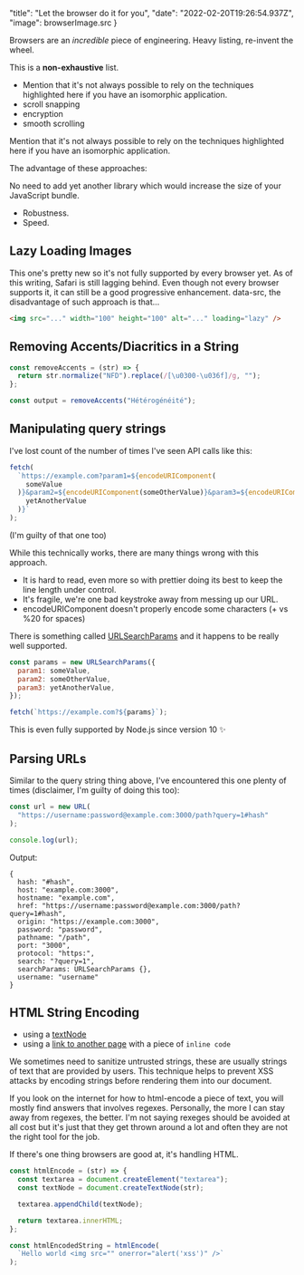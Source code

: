 
  "title": "Let the browser do it for you",
  "date": "2022-02-20T19:26:54.937Z",
  "image": browserImage.src
}

Browsers are an _incredible_ piece of engineering. Heavy listing, re-invent the wheel.

This is a **non-exhaustive** list.

- Mention that it's not always possible to rely on the techniques highlighted here if you have an isomorphic application.
- scroll snapping
- encryption
- smooth scrolling

Mention that it's not always possible to rely on the techniques highlighted here if you have an isomorphic application.

The advantage of these approaches:

No need to add yet another library which would increase the size of your JavaScript bundle.

- Robustness.
- Speed.

## Lazy Loading Images

This one's pretty new so it's not fully supported by every browser yet. As of this writing, Safari is still lagging behind. Even though not every browser supports it, it can still be a good progressive enhancement.
data-src, the disadvantage of such approach is that…

```html
<img src="..." width="100" height="100" alt="..." loading="lazy" />
```

## Removing Accents/Diacritics in a String

```javascript
const removeAccents = (str) => {
  return str.normalize("NFD").replace(/[\u0300-\u036f]/g, "");
};

const output = removeAccents("Hétérogénéité");
```

## Manipulating query strings

I've lost count of the number of times I've seen API calls like this:

```javascript
fetch(
  `https://example.com?param1=${encodeURIComponent(
    someValue
  )}&param2=${encodeURIComponent(someOtherValue)}&param3=${encodeURIComponent(
    yetAnotherValue
  )}`
);
```

(I'm guilty of that one too)

While this technically works, there are many things wrong with this approach.

- It is hard to read, even more so with prettier doing its best to keep the line length under control.
- It's fragile, we're one bad keystroke away from messing up our URL.
- encodeURIComponent doesn't properly encode some characters (+ vs %20 for spaces)

There is something called [URLSearchParams](https://developer.mozilla.org/en-US/docs/Web/API/URLSearchParams) and it happens to be really well supported.

```javascript
const params = new URLSearchParams({
  param1: someValue,
  param2: someOtherValue,
  param3: yetAnotherValue,
});

fetch(`https://example.com?${params}`);
```

This is even fully supported by Node.js since version 10 ✨

## Parsing URLs

Similar to the query string thing above, I've encountered this one plenty of times (disclaimer, I'm guilty of doing this too):

```javascript
const url = new URL(
  "https://username:password@example.com:3000/path?query=1#hash"
);

console.log(url);
```

Output:

```
{
  hash: "#hash",
  host: "example.com:3000",
  hostname: "example.com",
  href: "https://username:password@example.com:3000/path?query=1#hash",
  origin: "https://example.com:3000",
  password: "password",
  pathname: "/path",
  port: "3000",
  protocol: "https:",
  search: "?query=1",
  searchParams: URLSearchParams {},
  username: "username"
}
```

## HTML String Encoding

- using a [textNode](http://developer.mozilla.org/en-US/docs/Web/API/Document/createTextNode)
- using a [link to another page](/) with a piece of `inline code`

We sometimes need to sanitize untrusted strings, these are usually strings of text that are provided by users. This technique helps to prevent XSS attacks by encoding strings before rendering them into our document.

If you look on the internet for how to html-encode a piece of text, you will mostly find answers that involves regexes. Personally, the more I can stay away from regexes, the better. I'm not saying rexeges should be avoided at all cost but it's just that they get thrown around a lot and often they are not the right tool for the job.

If there's one thing browsers are good at, it's handling HTML.

```javascript
const htmlEncode = (str) => {
  const textarea = document.createElement("textarea");
  const textNode = document.createTextNode(str);

  textarea.appendChild(textNode);

  return textarea.innerHTML;
};

const htmlEncodedString = htmlEncode(
  `Hello world <img src="" onerror="alert('xss')" />`
);
```
